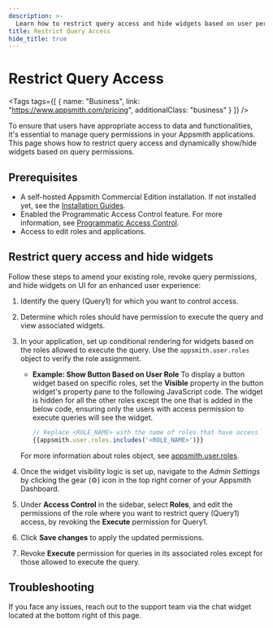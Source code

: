 ```yaml
---
description: >-
  Learn how to restrict query access and hide widgets based on user permissions in Appsmith.
title: Restrict Query Access
hide_title: true
---
```


<!-- vale off -->

<div className="tag-wrapper">
 <h1>Restrict Query Access</h1>

<Tags
tags={[
{ name: "Business", link: "https://www.appsmith.com/pricing", additionalClass: "business" }
]}
/>

</div>

<!-- vale on -->



To ensure that users have appropriate access to data and functionalities, it's essential to manage query permissions in your Appsmith applications. This page shows how to restrict query access and dynamically show/hide widgets based on query permissions.

## Prerequisites

- A self-hosted Appsmith Commercial Edition installation. If not installed yet, see the [Installation Guides](/getting-started/setup/installation-guides).
- Enabled the Programmatic Access Control feature. For more information, see [Programmatic Access Control](/getting-started/setup/instance-configuration/configure-instance-1). 
- Access to edit roles and applications.

## Restrict query access and hide widgets

Follow these steps to amend your existing role, revoke query permissions, and hide widgets on UI for an enhanced user experience:

1. Identify the query (Query1) for which you want to control access.
2. Determine which roles should have permission to execute the query and view associated widgets.
3. In your application, set up conditional rendering for widgets based on the roles allowed to execute the query. Use the `appsmith.user.roles` object to verify the role assignment.

   - **Example: Show Button Based on User Role**
      To display a button widget based on specific roles, set the **Visible** property in the button widget's property pane to the following JavaScript code. The widget is hidden for all the other roles except the one that is added in the below code, ensuring only the users with access permission to execute queries will see the widget.

      ```javascript
      // Replace <ROLE_NAME> with the name of roles that have access
      {{appsmith.user.roles.includes('<ROLE_NAME>')}}
      ```
   For more information about roles object, see [appsmith.user.roles](/reference/appsmith-framework/context-object#roles-object).

4. Once the widget visibility logic is set up, navigate to the _Admin Settings_ by clicking the gear (⚙️) icon in the top right corner of your Appsmith Dashboard.
2. Under **Access Control** in the sidebar, select **Roles**, and edit the permissions of the role where you want to restrict query (Query1) access, by revoking the **Execute** permission for Query1.
5. Click **Save changes** to apply the updated permissions.
6. Revoke **Execute** permission for queries in its associated roles except for those allowed to execute the query.

## Troubleshooting

If you face any issues, reach out to the support team via the chat widget located at the bottom right of this page.
